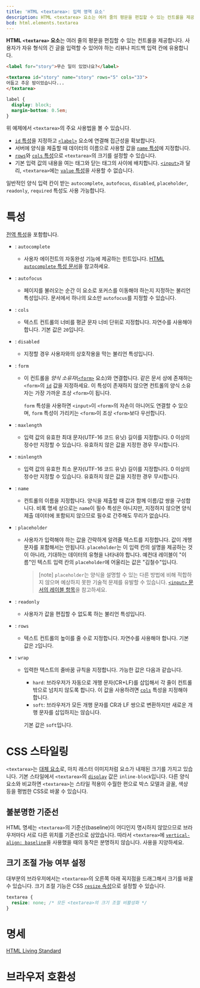 ```yaml
---
title: 'HTML <textarea>: 입력 영역 요소'
description: HTML <textarea> 요소는 여러 줄의 평문을 편집할 수 있는 컨트롤을 제공합니다. 사용자가 자유 형식의 긴 글을 입력할 수 있어야 하는 리뷰나 피드백 입력 칸에 유용합니다.
bcd: html.elements.textarea
---
```


**HTML `<textarea>` 요소**는 여러 줄의 평문을 편집할 수 있는 컨트롤을 제공합니다. 사용자가 자유 형식의 긴 글을 입력할 수 있어야 하는 리뷰나 피드백 입력 칸에 유용합니다.

<HTMLDemo height={160}>

```html
<label for="story">무슨 일이 있었나요?</label>

<textarea id="story" name="story" rows="5" cols="33">
어둡고 추운 밤이었습니다...
</textarea>
```

```css
label {
  display: block;
  margin-bottom: 0.5em;
}
```

</HTMLDemo>

위 예제에서 `<textarea>`의 주요 사용법을 볼 수 있습니다.

- [`id` 특성](../Global_attributes#term-id)을 지정하고 [`<label>`](./label) 요소에 연결해 접근성을 확보합니다.
- 서버에 양식을 제출할 때 데이터의 이름으로 사용할 값을 [`name` 특성](#term-name)에 지정합니다.
- [`rows`](#term-rows)와 [`cols` 특성](#term-cols)으로 `<textarea>`의 크기를 설정할 수 있습니다.
- 기본 입력 값의 내용을 여는 태그와 닫는 태그의 사이에 배치합니다. [`<input>`](./input)과 달리, `<textarea>`에는 [`value` 특성](./input#term-value)을 사용할 수 없습니다.

일반적인 양식 입력 칸이 받는 `autocomplete`, `autofocus`, `disabled`, `placeholder`, `readonly`, `required` 특성도 사용 가능합니다.

# 특성

[전역 특성](../Global_attributes)을 포함합니다.

- : `autocomplete`
  - 사용자 에이전트의 자동완성 기능에 제공하는 힌트입니다. [HTML `autocomplete` 특성 문서](https://developer.mozilla.org/en-US/docs/Web/HTML/Attributes/autocomplete)을 참고하세요.
- : `autofocus`
  - 페이지를 불러오는 순간 이 요소로 포커스를 이동해야 하는지 지정하는 불리언 특성입니다. 문서에서 하나의 요소만 `autofocus`를 지정할 수 있습니다.
- : `cols`
  - 텍스트 컨트롤의 너비를 평균 문자 너비 단위로 지정합니다. 자연수를 사용해야 합니다. 기본 값은 `20`입니다.
- : `disabled`
  - 지정할 경우 사용자와의 상호작용을 막는 불리언 특성입니다.
- : `form`

  - 이 컨트롤을 _양식 소유자_([`<form>`](./form) 요소)와 연결합니다. 같은 문서 상에 존재하는 `<form>`의 [`id`](../Global_attributes#term-id) 값을 지정하세요. 이 특성이 존재하지 않으면 컨트롤의 양식 소유자는 가장 가까운 조상 `<form>`이 됩니다.

    `form` 특성을 사용하면 `<input>`이 `<form>`의 자손이 아니어도 연결할 수 있으며, `form` 특성이 가리키는 `<form>`이 조상 `<form>`보다 우선합니다.

- : `maxlength`
  - 입력 값의 유효한 최대 문자(UTF-16 코드 유닛) 길이를 지정합니다. 0 이상의 정수만 지정할 수 있습니다. 유효하지 않은 값을 지정한 경우 무시합니다.
- : `minlength`
  - 입력 값의 유효한 최소 문자(UTF-16 코드 유닛) 길이를 지정합니다. 0 이상의 정수만 지정할 수 있습니다. 유효하지 않은 값을 지정한 경우 무시합니다.
- : `name`

  - 컨트롤의 이름을 지정합니다. 양식을 제출할 때 값과 함께 이름/값 쌍을 구성합니다. 비록 명세 상으로는 `name`이 필수 특성은 아니지만, 지정하지 않으면 양식 제출 데이터에 포함되지 않으므로 필수로 간주해도 무리가 없습니다.

- : `placeholder`

  - 사용자가 입력해야 하는 값을 간략하게 알려줄 텍스트를 지정합니다. 값이 개행 문자를 포함해서는 안됩니다. `placeholder`는 이 입력 칸의 설명을 제공하는 것이 아니라, 기대하는 데이터의 유형을 나타내야 합니다. 예컨대 레이블이 "이름"인 텍스트 입력 칸의 `placeholder`에 어울리는 값은 "김철수"입니다.

    > [note] `placeholder`는 양식을 설명할 수 있는 다른 방법에 비해 적합하지 않으며 예상하지 못한 기술적 문제를 유발할 수 있습니다. [`<input>` 문서의 레이블 항목](./input#레이블)을 참고하세요.

- : `readonly`

  - 사용자가 값을 편집할 수 없도록 하는 불리언 특성입니다.

- : `rows`
  - 텍스트 컨트롤의 높이를 줄 수로 지정합니다. 자연수를 사용해야 합니다. 기본 값은 `2`입니다.
- : `wrap`

  - 입력한 텍스트의 줄바꿈 규칙을 지정합니다. 가능한 값은 다음과 같습니다.

    - `hard`: 브라우저가 자동으로 개행 문자(CR+LF)를 삽입해서 각 줄이 컨트롤 밖으로 넘치지 않도록 합니다. 이 값을 사용하려면 [`cols`](#term-cols) 특성을 지정해야 합니다.
    - `soft`: 브라우저가 모든 개행 문자를 CR과 LF 쌍으로 변환하지만 새로운 개행 문자를 삽입하지는 않습니다.

    기본 값은 `soft`입니다.

# CSS 스타일링

`<textarea>`는 [대체 요소](https://developer.mozilla.org/ko/docs/Web/CSS/Replaced_element)로, 마치 래스터 이미지처럼 요소가 내재된 크기를 가지고 있습니다. 기본 스타일에서 `<textarea>`의 [`display`](https://developer.mozilla.org/en-US/docs/Web/CSS/display) 값은 `inline-block`입니다. 다른 양식 요소와 비교하면 `<textarea>`는 스타일 적용이 수월한 편으로 박스 모델과 글꼴, 색상 등을 평범한 CSS로 바꿀 수 있습니다.

## 불분명한 기준선

HTML 명세는 `<textarea>`의 기준선(baseline)이 어디인지 명시하지 않았으므로 브라우저마다 서로 다른 위치를 기준선으로 삼았습니다. 따라서 `<textarea>`에 [`vertical-align: baseline`](https://developer.mozilla.org/en-US/docs/Web/CSS/vertical-align)을 사용했을 때의 동작은 분명하지 않습니다. 사용을 지양하세요.

## 크기 조절 가능 여부 설정

대부분의 브라우저에서는 `<textarea>`의 오른쪽 아래 꼭지점을 드래그해서 크기를 바꿀 수 있습니다. 크기 조절 기능은 CSS [`resize` 속성](https://developer.mozilla.org/en-US/docs/Web/CSS/resize)으로 설정할 수 있습니다.

```css
textarea {
  resize: none; /* 모든 <textarea>의 크기 조절 비활성화 */
}
```

# 명세

[HTML Living Standard](https://html.spec.whatwg.org/multipage/form-elements.html#the-textarea-element)

# 브라우저 호환성

<BrowserCompat data={props.bcd} />
